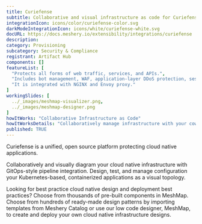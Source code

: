 ```yaml
---
title: Curiefense
subtitle: Collaborative and visual infrastructure as code for Curiefense
integrationIcon: icons/color/curiefense-color.svg
darkModeIntegrationIcon: icons/white/curiefense-white.svg
docURL: https://docs.meshery.io/extensibility/integrations/curiefense
description: 
category: Provisioning
subcategory: Security & Compliance
registrant: Artifact Hub
components: []
featureList: [
  "Protects all forms of web traffic, services, and APIs.",
  "Includes bot management, WAF, application-layer DDoS protection, session profiling, advanced rate limiting, and much more.",
  "It is integrated with NGINX and Envoy proxy."
]
workingSlides: [
  ../_images/meshmap-visualizer.png,
  ../_images/meshmap-designer.png
]
howItWorks: "Collaborative Infrastructure as Code"
howItWorksDetails: "Collaboratively manage infrastructure with your coworkers synchronously sharing the same designs."
published: TRUE
---
```

<p>
Curiefense is a unified, open source platform protecting cloud native applications.
</p>
<p>
    Collaboratively and visually diagram your cloud native infrastructure with GitOps-style pipeline integration. Design, test, and manage configuration your Kubernetes-based, containerized applications as a visual topology.
</p>
<p>
    Looking for best practice cloud native design and deployment best practices? Choose from thousands of pre-built components in MeshMap. Choose from hundreds of ready-made design patterns by importing templates from Meshery Catalog or use our low code designer, MeshMap, to create and deploy your own cloud native infrastructure designs.
</p>
